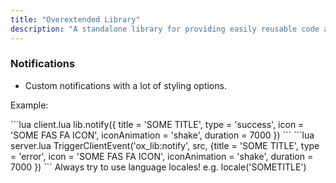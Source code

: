 ```yaml
---
title: "Overextended Library"
description: "A standalone library for providing easily reusable code as importable modules and exports."
---
```


### Notifications

* Custom notifications with a lot of styling options.

Example:

<CodeGroup>
  ```lua client.lua
 lib.notify({ title = 'SOME TITLE', type = 'success', icon = 'SOME FAS FA ICON', iconAnimation = 'shake', duration = 7000 })
  ```
  ```lua server.lua
  TriggerClientEvent('ox_lib:notify', src, {title = 'SOME TITLE', type = 'error', icon = 'SOME FAS FA ICON', iconAnimation = 'shake', duration = 7000 })
  ```
</CodeGroup>

<Info>
Always try to use language locales! e.g. locale('SOMETITLE')
</Info>

